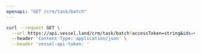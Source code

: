 ```yaml
---
openapi: "GET /crm/task/batch"
---
```


<RequestExample>

```bash Request
curl --request GET \
  --url https://api.vessel.land/crm/task/batch?accessToken=string&ids=v.task.a1b2c3,v.task.d6e5f4 \
  --header 'Content-Type: application/json' \
  --header 'vessel-api-token: '
```

</RequestExample>
